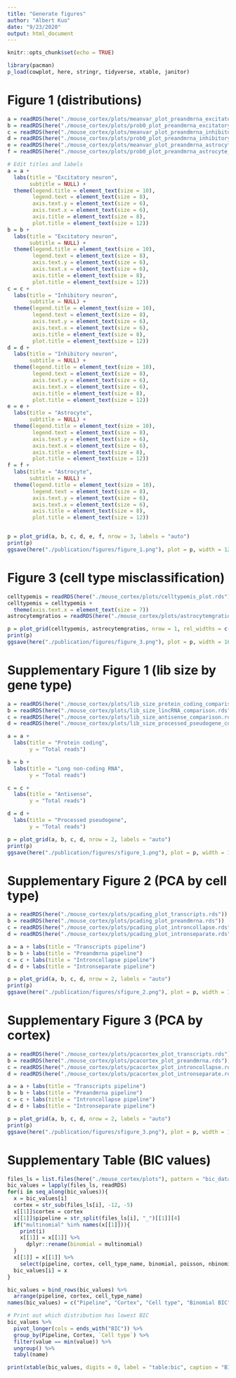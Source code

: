 ```yaml
---
title: "Generate figures"
author: "Albert Kuo"
date: "9/23/2020"
output: html_document
---
```


```r
knitr::opts_chunk$set(echo = TRUE)
```

```r
library(pacman)
p_load(cowplot, here, stringr, tidyverse, xtable, janitor)
```


# Figure 1 (distributions)

```r
a = readRDS(here("./mouse_cortex/plots/meanvar_plot_preandmrna_excitatory_neuron_cortex_1.rds"))
b = readRDS(here("./mouse_cortex/plots/prob0_plot_preandmrna_excitatory_neuron_cortex_1.rds"))
c = readRDS(here("./mouse_cortex/plots/meanvar_plot_preandmrna_inhibitory_neuron_cortex_1.rds"))
d = readRDS(here("./mouse_cortex/plots/prob0_plot_preandmrna_inhibitory_neuron_cortex_1.rds"))
e = readRDS(here("./mouse_cortex/plots/meanvar_plot_preandmrna_astrocyte_cortex_1.rds"))
f = readRDS(here("./mouse_cortex/plots/prob0_plot_preandmrna_astrocyte_cortex_1.rds"))

# Edit titles and labels
a = a +
  labs(title = "Excitatory neuron",
       subtitle = NULL) +
  theme(legend.title = element_text(size = 10),
        legend.text = element_text(size = 8),
        axis.text.y = element_text(size = 6),
        axis.text.x = element_text(size = 6),
        axis.title = element_text(size = 8),
        plot.title = element_text(size = 12))
b = b + 
  labs(title = "Excitatory neuron",
       subtitle = NULL) +
  theme(legend.title = element_text(size = 10),
        legend.text = element_text(size = 8),
        axis.text.y = element_text(size = 6),
        axis.text.x = element_text(size = 6),
        axis.title = element_text(size = 8),
        plot.title = element_text(size = 12))
c = c +
  labs(title = "Inhibitory neuron",
       subtitle = NULL) +
  theme(legend.title = element_text(size = 10),
        legend.text = element_text(size = 8),
        axis.text.y = element_text(size = 6),
        axis.text.x = element_text(size = 6),
        axis.title = element_text(size = 8),
        plot.title = element_text(size = 12))
d = d + 
  labs(title = "Inhibitory neuron",
       subtitle = NULL) +
  theme(legend.title = element_text(size = 10),
        legend.text = element_text(size = 8),
        axis.text.y = element_text(size = 6),
        axis.text.x = element_text(size = 6),
        axis.title = element_text(size = 8),
        plot.title = element_text(size = 12))
e = e +
  labs(title = "Astrocyte",
       subtitle = NULL) +
  theme(legend.title = element_text(size = 10),
        legend.text = element_text(size = 8),
        axis.text.y = element_text(size = 6),
        axis.text.x = element_text(size = 6),
        axis.title = element_text(size = 8),
        plot.title = element_text(size = 12))
f = f + 
  labs(title = "Astrocyte",
       subtitle = NULL) +
  theme(legend.title = element_text(size = 10),
        legend.text = element_text(size = 8),
        axis.text.y = element_text(size = 6),
        axis.text.x = element_text(size = 6),
        axis.title = element_text(size = 8),
        plot.title = element_text(size = 12))


p = plot_grid(a, b, c, d, e, f, nrow = 3, labels = "auto")
print(p)
ggsave(here("./publication/figures/figure_1.png"), plot = p, width = 12, height = 6)
```

# Figure 3 (cell type misclassification)

```r
celltypemis = readRDS(here("./mouse_cortex/plots/celltypemis_plot.rds"))
celltypemis = celltypemis +
  theme(axis.text.x = element_text(size = 7))
astrocytemgratios = readRDS(here("./mouse_cortex/plots/astrocytemgratios_plot.rds"))

p = plot_grid(celltypemis, astrocytemgratios, nrow = 1, rel_widths = c(0.7, 0.3), labels = "auto")
print(p)
ggsave(here("./publication/figures/figure_3.png"), plot = p, width = 16, height = 8)
```

# Supplementary Figure 1 (lib size by gene type)

```r
a = readRDS(here("./mouse_cortex/plots/lib_size_protein_coding_comparison.rds")) 
b = readRDS(here("./mouse_cortex/plots/lib_size_lincRNA_comparison.rds"))
c = readRDS(here("./mouse_cortex/plots/lib_size_antisense_comparison.rds"))
d = readRDS(here("./mouse_cortex/plots/lib_size_processed_pseudogene_comparison.rds"))

a = a +
  labs(title = "Protein coding",
       y = "Total reads")

b = b +
  labs(title = "Long non-coding RNA",
       y = "Total reads")

c = c +
  labs(title = "Antisense",
       y = "Total reads")

d = d +
  labs(title = "Processed pseudogene",
       y = "Total reads")

p = plot_grid(a, b, c, d, nrow = 2, labels = "auto")
print(p)
ggsave(here("./publication/figures/sfigure_1.png"), plot = p, width = 16, height = 8)
```


# Supplementary Figure 2 (PCA by cell type)

```r
a = readRDS(here("./mouse_cortex/plots/pcading_plot_transcripts.rds"))
b = readRDS(here("./mouse_cortex/plots/pcading_plot_preandmrna.rds"))
c = readRDS(here("./mouse_cortex/plots/pcading_plot_introncollapse.rds"))
d = readRDS(here("./mouse_cortex/plots/pcading_plot_intronseparate.rds"))

a = a + labs(title = "Transcripts pipeline")
b = b + labs(title = "Preandmrna pipeline")
c = c + labs(title = "Introncollapse pipeline")
d = d + labs(title = "Intronseparate pipeline")

p = plot_grid(a, b, c, d, nrow = 2, labels = "auto")
print(p)
ggsave(here("./publication/figures/sfigure_2.png"), plot = p, width = 12, height = 8)
```


# Supplementary Figure 3 (PCA by cortex)

```r
a = readRDS(here("./mouse_cortex/plots/pcacortex_plot_transcripts.rds"))
b = readRDS(here("./mouse_cortex/plots/pcacortex_plot_preandmrna.rds"))
c = readRDS(here("./mouse_cortex/plots/pcacortex_plot_introncollapse.rds"))
d = readRDS(here("./mouse_cortex/plots/pcacortex_plot_intronseparate.rds"))

a = a + labs(title = "Transcripts pipeline")
b = b + labs(title = "Preandmrna pipeline")
c = c + labs(title = "Introncollapse pipeline")
d = d + labs(title = "Intronseparate pipeline")

p = plot_grid(a, b, c, d, nrow = 2, labels = "auto")
print(p)
ggsave(here("./publication/figures/sfigure_3.png"), plot = p, width = 12, height = 8)
```

# Supplementary Table (BIC values)

```r
files_ls = list.files(here("./mouse_cortex/plots"), pattern = "bic_data.*.rds", full.names = T)
bic_values = lapply(files_ls, readRDS)
for(i in seq_along(bic_values)){
  x = bic_values[i]
  cortex = str_sub(files_ls[i], -12, -5)
  x[[1]]$cortex = cortex
  x[[1]]$pipeline = str_split(files_ls[i], "_")[[1]][4]
  if("multinomial" %in% names(x[[1]])){
    print(i)
    x[[1]] = x[[1]] %>%
      dplyr::rename(binomial = multinomial)
  }
  x[[1]] = x[[1]] %>%
    select(pipeline, cortex, cell_type_name, binomial, poisson, nbinomial, nbinomial_2)
  bic_values[i] = x
}

bic_values = bind_rows(bic_values) %>%
  arrange(pipeline, cortex, cell_type_name)
names(bic_values) = c("Pipeline", "Cortex", "Cell type", "Binomial BIC", "Poisson BIC", "Negative binomial BIC", "Negative binomial 2 BIC")

# Print out which distribution has lowest BIC
bic_values %>% 
  pivot_longer(cols = ends_with("BIC")) %>%
  group_by(Pipeline, Cortex, `Cell type`) %>%
  filter(value == min(value)) %>%
  ungroup() %>%
  tabyl(name)

print(xtable(bic_values, digits = 0, label = "table:bic", caption = "BIC log-likelihoods for every pipeline, cell type, and cortex combination. Negative binomial refers to a negative binomial distribution with one overdispersion parameter for all genes. Negative binomial 2 refers to a negative binomial distribution with gene-specific overdispersion parameters."), include.rownames = F)
```

